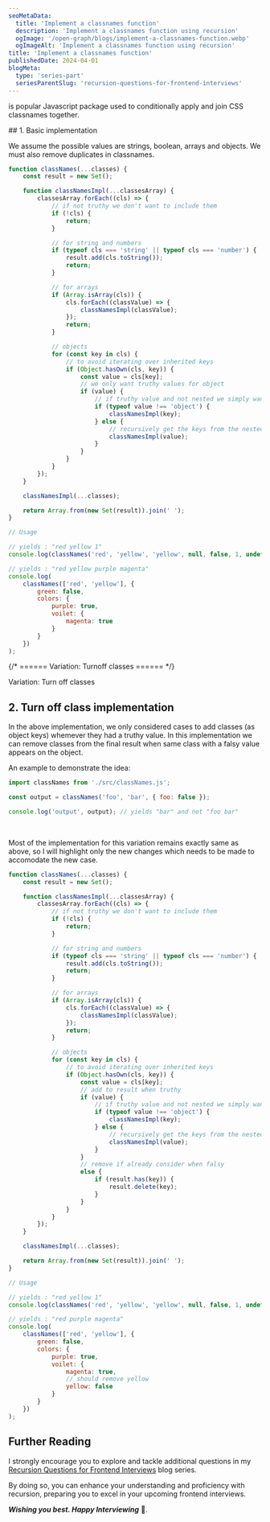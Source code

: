 ```yaml
---
seoMetaData:
  title: 'Implement a classnames function'
  description: 'Implement a classnames function using recursion'
  ogImage: '/open-graph/blogs/implement-a-classnames-function.webp'
  ogImageAlt: 'Implement a classnames function using recursion'
title: 'Implement a classnames function'
publishedDate: 2024-04-01
blogMeta:
  type: 'series-part'
  seriesParentSlug: 'recursion-questions-for-frontend-interviews'
---
```


<InlineCode code="classNames" /> is popular Javascript package used to conditionally apply and join CSS classnames together.

<section>
## 1. Basic implementation

We assume the possible values are strings, boolean, arrays and objects. We must also remove duplicates in classnames.

```js title="./src/classNames.js"
function classNames(...classes) {
	const result = new Set();

	function classNamesImpl(...classesArray) {
		classesArray.forEach((cls) => {
			// if not truthy we don't want to include them
			if (!cls) {
				return;
			}

			// for string and numbers
			if (typeof cls === 'string' || typeof cls === 'number') {
				result.add(cls.toString());
				return;
			}

			// for arrays
			if (Array.isArray(cls)) {
				cls.forEach((classValue) => {
					classNamesImpl(classValue);
				});
				return;
			}

			// objects
			for (const key in cls) {
				// to avoid iterating over inherited keys
				if (Object.hasOwn(cls, key)) {
					const value = cls[key];
					// we only want truthy values for object
					if (value) {
						// if truthy value and not nested we simply want the key
						if (typeof value !== 'object') {
							classNamesImpl(key);
						} else {
							// recursively get the keys from the nested object
							classNamesImpl(value);
						}
					}
				}
			}
		});
	}

	classNamesImpl(...classes);

	return Array.from(new Set(result)).join(' ');
}

// Usage

// yields : "red yellow 1"
console.log(classNames('red', 'yellow', 'yellow', null, false, 1, undefined));

// yields : "red yellow purple magenta"
console.log(
	classNames(['red', 'yellow'], {
		green: false,
		colors: {
			purple: true,
			voilet: {
				magenta: true
			}
		}
	})
);
```

</section>

{/* ====== Variation: Turnoff classes ====== */}

<section>
<SubHeading>Variation: Turn off classes</SubHeading>

## 2. Turn off class implementation

In the above implementation, we only considered cases to add classes (as object keys) whemever they had a truthy value. In this implementation we can remove classes from the final result when same class with a falsy value appears on the object.

An example to demonstrate the idea:

```js title="./src/utils.js"
import classNames from './src/classNames.js';

const output = classNames('foo', 'bar', { foo: false });

console.log('output', output); // yields "bar" and not "foo bar"
```

<br />

Most of the implementation for this variation remains exactly same as above, so I will highlight only the new changes which needs to be made to accomodate the new case.

```js title="./src/classNames.js" ins={41-44}
function classNames(...classes) {
	const result = new Set();

	function classNamesImpl(...classesArray) {
		classesArray.forEach((cls) => {
			// if not truthy we don't want to include them
			if (!cls) {
				return;
			}

			// for string and numbers
			if (typeof cls === 'string' || typeof cls === 'number') {
				result.add(cls.toString());
				return;
			}

			// for arrays
			if (Array.isArray(cls)) {
				cls.forEach((classValue) => {
					classNamesImpl(classValue);
				});
				return;
			}

			// objects
			for (const key in cls) {
				// to avoid iterating over inherited keys
				if (Object.hasOwn(cls, key)) {
					const value = cls[key];
					// add to result when truthy
					if (value) {
						// if truthy value and not nested we simply want the key
						if (typeof value !== 'object') {
							classNamesImpl(key);
						} else {
							// recursively get the keys from the nested object
							classNamesImpl(value);
						}
					}
					// remove if already consider when falsy
					else {
						if (result.has(key)) {
							result.delete(key);
						}
					}
				}
			}
		});
	}

	classNamesImpl(...classes);

	return Array.from(new Set(result)).join(' ');
}

// Usage

// yields : "red yellow 1"
console.log(classNames('red', 'yellow', 'yellow', null, false, 1, undefined));

// yields : "red purple magenta"
console.log(
	classNames(['red', 'yellow'], {
		green: false,
		colors: {
			purple: true,
			voilet: {
				magenta: true,
				// should remove yellow
				yellow: false
			}
		}
	})
);
```

</section>

## Further Reading

I strongly encourage you to explore and tackle additional questions in my [Recursion Questions for Frontend Interviews](/blog/recursion-questions-for-frontend-interviews/ 'Find more question on recursion in the recursion questions for frontend interviews blog series') blog series.

By doing so, you can enhance your understanding and proficiency with recursion, preparing you to excel in your upcoming frontend interviews.

**_Wishing you best. Happy Interviewing_** 🫡.
